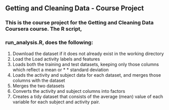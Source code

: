 ## Getting and Cleaning Data - Course Project

### This is the course project for the Getting and Cleaning Data Coursera course. The R script, 
### run_analysis.R, does the following:

1. Download the dataset if it does not already exist in the working directory
2. Load the Load activity labels and features
3. Loads both the training and test datasets, keeping only those columns which reflect a mean or  * *    standard deviation
4. Loads the activity and subject data for each dataset, and merges those columns with the dataset
5. Merges the two datasets
6. Converts the activity and subject columns into factors
7. Creates a tidy dataset that consists of the average (mean) value of each variable 
   for each subject and activity pair.